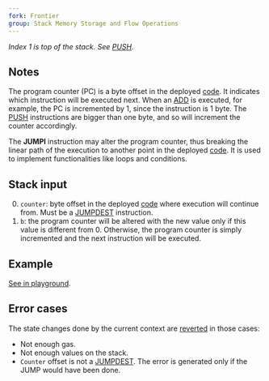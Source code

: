 ```yaml
---
fork: Frontier
group: Stack Memory Storage and Flow Operations
---
```


_Index 1 is top of the stack. See [PUSH](/#60)._

## Notes

The program counter (PC) is a byte offset in the deployed [code](/about). It indicates which instruction will be executed next. When an [ADD](/#01) is executed, for example, the PC is incremented by 1, since the instruction is 1 byte. The [PUSH](/#60) instructions are bigger than one byte, and so will increment the counter accordingly.

The **JUMPI** instruction may alter the program counter, thus breaking the linear path of the execution to another point in the deployed [code](/about). It is used to implement functionalities like loops and conditions.

## Stack input

0. `counter`: byte offset in the deployed [code](/about) where execution will continue from. Must be a [JUMPDEST](/#5B) instruction.
1. `b`: the program counter will be altered with the new value only if this value is different from 0. Otherwise, the program counter is simply incremented and the next instruction will be executed.

## Example

[See in playground](/playground?unit=Wei&codeType=Mnemonic&code='qFirstk%20noYjump%2C%20secondkw0%20XRY0w10z2~h4~W_z5w12z7~h9~Z0gINVALIDK11gZ2w_z13'~%20%7Bprevious%20instruction%20occupiR%202%20bytR%7DgzXseYwgWq%2F%2F%20k%20example%20doRhQI%20%20Kg%5Cn_1%20ZQDESTz1Yt%20X%20qOffWPUSH_ResQJUMPK%20z%01KQRWXYZ_ghkqwz~_).

## Error cases

The state changes done by the current context are [reverted](#FD) in those cases:

- Not enough gas.
- Not enough values on the stack.
- `Counter` offset is not a [JUMPDEST](/#5B). The error is generated only if the JUMP would have been done.
